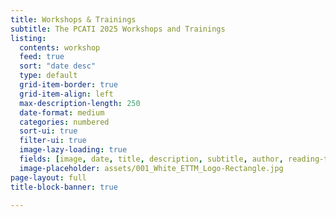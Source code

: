 ```yaml
---
title: Workshops & Trainings
subtitle: The PCATI 2025 Workshops and Trainings
listing:
  contents: workshop
  feed: true
  sort: "date desc"
  type: default
  grid-item-border: true
  grid-item-align: left
  max-description-length: 250
  date-format: medium
  categories: numbered
  sort-ui: true
  filter-ui: true
  image-lazy-loading: true
  fields: [image, date, title, description, subtitle, author, reading-time, file-modified, reading-time, categories]
  image-placeholder: assets/001_White_ETTM_Logo-Rectangle.jpg
page-layout: full
title-block-banner: true

---
```


<script async data-uid="d50aa5484f" src="https://edutechtainment.kit.com/d50aa5484f/index.js"></script>